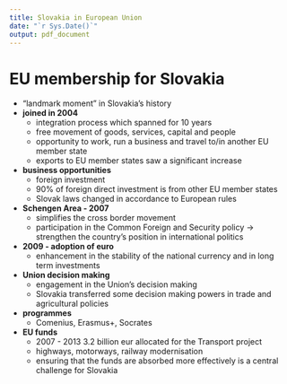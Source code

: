 ```yaml
---
title: Slovakia in European Union
date: "`r Sys.Date()`"
output: pdf_document
---
```


# EU membership for Slovakia
- "landmark moment" in Slovakia's history
- **joined in 2004**
    - integration process which spanned for 10 years
    - free movement of goods, services, capital and people
    - opportunity to work, run a business and travel to/in another EU member state
    - exports to EU member states saw a significant increase
- **business opportunities**
    - foreign investment
    - 90% of foreign direct investment is from other EU member states
    - Slovak laws changed in accordance to European rules
- **Schengen Area - 2007**
    - simplifies the cross border movement
    - participation in the Common Foreign and Security policy -> strengthen the country's position in international politics
- **2009 - adoption of euro**
    - enhancement in the stability of the national currency and in long term investments
- **Union decision making**
    - engagement in the Union's decision making
    - Slovakia transferred some decision making powers in trade and agricultural policies
- **programmes** 
    - Comenius, Erasmus+, Socrates
- **EU funds**
    - 2007 - 2013 3.2 billion eur allocated for the Transport project
    - highways, motorways, railway modernisation
    - ensuring that the funds are absorbed more effectively is a central challenge for Slovakia
